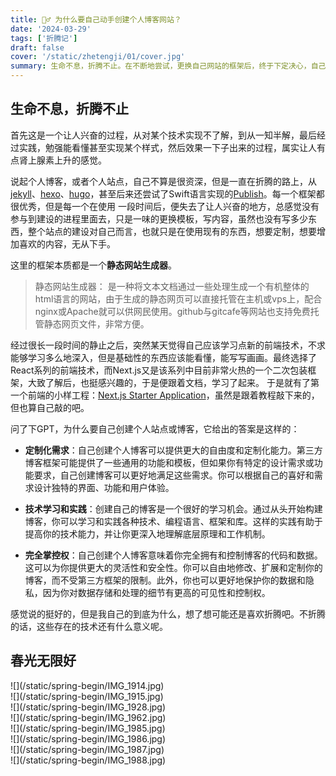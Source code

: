 ```yaml
---
title: 🤹‍♂️ 为什么要自己动手创建个人博客网站？
date: '2024-03-29'
tags: ['折腾记']
draft: false
cover: '/static/zhetengji/01/cover.jpg'
summary: 生命不息，折腾不止。在不断地尝试，更换自己网站的框架后，终于下定决心，自己动手，根据自己的喜好来制作一个自己的网站了，也就是本站现在的样子。对于刚学习前端技术的自己来说，也算是一次在实践中不断学习的过程，整个过程可以说既痛苦又兴奋，因此决定将整个网站的制作过程，或者说学习过程做一个记录，算是总结下吧。 
---
```


## 生命不息，折腾不止

首先这是一个让人兴奋的过程，从对某个技术实现不了解，到从一知半解，最后经过实践，勉强能看懂甚至实现某个样式，然后效果一下子出来的过程，属实让人有点肾上腺素上升的感觉。

说起个人博客，或者个人站点，自己不算是很资深，但是一直在折腾的路上，从[jekyll](https://jekyllrb.com/)、[hexo](https://hexo.io/zh-cn/)、[hugo](https://gohugo.io/)，甚至后来还尝试了Swift语言实现的[Publish](https://github.com/JohnSundell/Publish)。每一个框架都很优秀，但是每一个在使用
一段时间后，便失去了让人兴奋的地方，总感觉没有参与到建设的进程里面去，只是一味的更换模板，写内容，虽然也没有写多少东西，整个站点的建设对自己而言，也就只是在使用现有的东西，想要定制，想要增加喜欢的内容，无从下手。

这里的框架本质都是一个**静态网站生成器**。

> 静态网站生成器： 是一种将文本文档通过一些处理生成一个有机整体的html语言的网站，由于生成的静态网页可以直接托管在主机或vps上，配合nginx或Apache就可以供网民使用。github与gitcafe等网站也支持免费托管静态网页文件，非常方便。

经过很长一段时间的静止之后，突然某天觉得自己应该学习点新的前端技术，不求能够学习多么地深入，但是基础性的东西应该能看懂，能写写画画。最终选择了React系列的前端技术，而Next.js又是该系列中目前非常火热的一个二次包装框架，大致了解后，也挺感兴趣的，于是便跟着文档，学习了起来。
于是就有了第一个前端的小样工程：[Next.js Starter Application](https://github.com/Yak0xff/nextjs-dashboard)，虽然是跟着教程敲下来的，但也算自己敲的吧。 

问了下GPT，为什么要自己创建个人站点或博客，它给出的答案是这样的：

* **定制化需求**：自己创建个人博客可以提供更大的自由度和定制化能力。第三方博客框架可能提供了一些通用的功能和模板，但如果你有特定的设计需求或功能要求，自己创建博客可以更好地满足这些需求。你可以根据自己的喜好和需求设计独特的界面、功能和用户体验。

* **技术学习和实践**：创建自己的博客是一个很好的学习机会。通过从头开始构建博客，你可以学习和实践各种技术、编程语言、框架和库。这样的实践有助于提高你的技术能力，并让你更深入地理解底层原理和工作机制。

* **完全掌控权**：自己创建个人博客意味着你完全拥有和控制博客的代码和数据。这可以为你提供更大的灵活性和安全性。你可以自由地修改、扩展和定制你的博客，而不受第三方框架的限制。此外，你也可以更好地保护你的数据和隐私，因为你对数据存储和处理的细节有更高的可见性和控制权。

感觉说的挺好的，但是我自己的到底为什么，想了想可能还是喜欢折腾吧。不折腾的话，这些存在的技术还有什么意义呢。

## 春光无限好


<div className="-mx-2 flex flex-wrap overflow-hidden xl:-mx-2">
  <div className="my-1 w-full object-cover max-h-96 overflow-hidden px-2 xl:my-1 xl:w-1/2 xl:px-2 hover:scale-105 transition-all duration-500 cursor-pointer">
    ![](/static/spring-begin/IMG_1914.jpg)
  </div>
  <div className="my-1 w-full object-cover max-h-96 overflow-hidden px-2 xl:my-1 xl:w-1/2 xl:px-2 hover:scale-105 transition-all duration-500 cursor-pointer">
    ![](/static/spring-begin/IMG_1915.jpg) 
  </div>
  <div className="my-1 w-full object-cover max-h-96 overflow-hidden px-2 xl:my-1 xl:w-1/2 xl:px-2 hover:scale-105 transition-all duration-500 cursor-pointer">
    ![](/static/spring-begin/IMG_1928.jpg)
  </div>
  <div className="my-1 w-full object-cover max-h-96 overflow-hidden px-2 xl:my-1 xl:w-1/2 xl:px-2 hover:scale-105 transition-all duration-500 cursor-pointer">
    ![](/static/spring-begin/IMG_1962.jpg)
  </div>
  <div className="my-1 w-full object-cover max-h-96 overflow-hidden px-2 xl:my-1 xl:w-1/2 xl:px-2 hover:scale-105 transition-all duration-500 cursor-pointer">
    ![](/static/spring-begin/IMG_1985.jpg)
  </div>
  <div className="my-1 w-full object-cover max-h-96 overflow-hidden px-2 xl:my-1 xl:w-1/2 xl:px-2 hover:scale-105 transition-all duration-500 cursor-pointer">
    ![](/static/spring-begin/IMG_1986.jpg)
  </div>
  <div className="my-1 w-full object-cover max-h-96 overflow-hidden px-2 xl:my-1 xl:w-1/2 xl:px-2 hover:scale-105 transition-all duration-500 cursor-pointer">
    ![](/static/spring-begin/IMG_1987.jpg)
  </div>
  <div className="my-1 w-full object-cover max-h-96 overflow-hidden px-2 xl:my-1 xl:w-1/2 xl:px-2 hover:scale-105 transition-all duration-500 cursor-pointer">
    ![](/static/spring-begin/IMG_1988.jpg)
  </div>
</div>